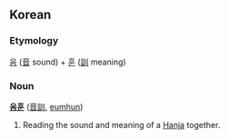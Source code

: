 ==Korean==
===Etymology===
[[음]] ([[音]] sound) + [[훈]] ([[訓]] meaning)

===Noun===
'''[[음훈]]''' ([[音訓]], [[eumhun]])

# Reading the sound and meaning of a [[Hanja]] together.